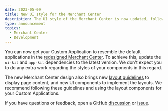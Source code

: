 ```yaml
---
date: 2023-05-09
title: New UI style for the Merchant Center
description: The UI style of the Merchant Center is now updated, following its redesign.
type: announcement
topics:
  - Merchant Center
  - Development
---
```


You can now get your Custom Application to resemble the default applications in the [redesigned Merchant Center](https://docs.commercetools.com/merchant-center/releases/2023-05-09-redesigned-merchant-center). To achieve this, update the `ui-kit` and `app-kit` dependencies to the latest version. We don't expect you to do any extra work regarding the styles of your components in this regard.

The new Merchant Center design also brings new [layout guidelines](/development/page-content-layouts) to display page content, and new UI components to implement the layouts. We recommend following these guidelines and using the layout components for your Custom Applications.

If you have questions or feedback, open a GitHub [discussion](https://github.com/commercetools/merchant-center-application-kit/discussions) or [issue](https://github.com/commercetools/merchant-center-application-kit/issues).
